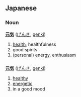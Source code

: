 == Japanese ==

=== Noun ===

'''[[元]][[気]]''' ([[げんき]], [[genki]])

# [[health]], healthfulness
# good spirits
# (personal) energy, enthusiasm

=== {{なadj}} ===

'''[[元]][[気]]''' ([[げんき]], [[genki]])

# [[healthy]]
# [[energetic]]
# in a good mood